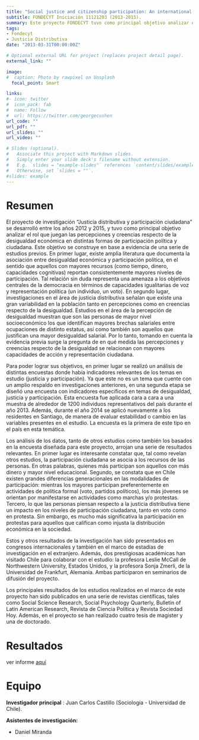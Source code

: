 ```yaml
---
title: "Social justice and citizenship participation: An international comparison with focus on the case of Chile "
subtitle: FONDECYT Iniciación 11121203 (2013-2015).
summary: Este proyecto FONDECYT tuvo como principal objetivo analizar el rol que juegan las percepciones y creencias respecto de la desigualdad económica en distintas formas de participación política y ciudadana.
tags:
- Fondecyt
- Justicia Distributiva
date: "2013-03-31T00:00:00Z"

# Optional external URL for project (replaces project detail page).
external_link: ""

image:
#  caption: Photo by rawpixel on Unsplash
  focal_point: Smart

links:
#- icon: twitter
#  icon_pack: fab
#  name: Follow
#  url: https://twitter.com/georgecushen
url_code: ""
url_pdf: ""
url_slides: ""
url_video: ""

# Slides (optional).
#   Associate this project with Markdown slides.
#   Simply enter your slide deck's filename without extension.
#   E.g. `slides = "example-slides"` references `content/slides/example-slides.md`.
#   Otherwise, set `slides = ""`.
#slides: example
---
```

# Resumen

El proyecto de investigación “Justicia distributiva y participación ciudadana” se desarrolló entre los años 2012 y 2015, y tuvo como principal objetivo analizar el rol que juegan las percepciones y creencias respecto de la desigualdad económica en distintas formas de participación política y ciudadana. Este objetivo se construye en base a evidencia de una serie de estudios previos. En primer lugar, existe amplia literatura que documenta la asociación entre desigualdad económica y participación política, en el sentido que aquellos con mayores recursos (como tiempo, dinero, capacidades cognitivas) reportan consistentemente mayores niveles de participación. Tal relación sin duda representa una amenaza a los objetivos centrales de la democracia en términos de capacidades igualitarias de voz y representación política (un individuo, un voto). En segundo lugar, investigaciones en el área de justicia distributiva señalan que existe una gran variabilidad en la población tanto en percepciones como en creencias respecto de la desigualdad. Estudios en el área de la percepción de desigualdad muestran que son las personas de mayor nivel  socioeconómico los que identifican mayores brechas salariales entre ocupaciones de distinto estatus, así como también son aquellos que justifican una mayor desigualdad salarial. Por lo tanto, tomando en cuenta la evidencia previa surge la pregunta de en qué medida las percepciones y creencias respecto de la desigualdad se relacionan con mayores capacidades de acción y representación ciudadana.

Para poder lograr sus objetivos, en primer lugar se realizó un análisis de distintas encuestas donde había indicadores relevantes de los temas en estudio (justicia y participación). Ya que este no es un tema que cuente con un amplio respaldo en investigaciones anteriores, en una segunda etapa se diseñó una encuesta con indicadores específicos en temas de desigualdad, justicia y participación. Esta encuesta fue aplicada cara a cara a una muestra de alrededor de 1200 individuos representativos del país durante el año 2013. Además, durante el año 2014 se aplicó nuevamente a los residentes en Santiago, de manera de evaluar estabilidad o cambio en las variables presentes en el estudio. La encuesta es la primera de este tipo en el país en esta temática.

Los análisis de los datos, tanto de otros estudios como también los basados en la encuesta diseñada para este proyecto, arrojan una serie de resultados relevantes. En primer lugar es interesante constatar que, tal como revelan otros estudios, la participación ciudadana se asocia a los recursos de las personas. En otras palabras, quienes más participan son aquellos con más dinero y mayor nivel educacional. Segundo, se constata que en Chile existen grandes diferencias generacionales en las modalidades de participación: mientras los mayores participan preferentemente en actividades de política formal (voto, partidos políticos), los más jóvenes se orientan por manifestarse en actividades como marchas y/o protestas. Tercero, lo que las personas piensan respecto a la justicia distributiva tiene un impacto en los niveles de participación ciudadana, tanto en voto como en protesta. Sin embargo, es mucho más significativa la participación en protestas para aquellos que califican como injusta la distribución económica en la sociedad.

Estos y otros resultados de la investigación han sido presentados en congresos internacionales y también en el marco de estadías de investigación en el extranjero. Además, dos prestigiosas académicas han visitado Chile para colaborar con el estudio: la profesora Leslie McCall de Northwestern University, Estados Unidos, y la profesora Sonja Zmerli, de la Universidad de Frankfurt, Alemania. Ambas participaron en seminarios de difusión del proyecto.

Los principales resultados de los estudios realizados en el marco de este proyecto han sido publicados en una serie de revistas científicas, tales como Social Science Research, Social Psychology Quarterly, Bulletin of Latin American Research, Revista de Ciencia Política y Revista Sociedad Hoy. Además, en el proyecto se han realizado cuatro tesis de magister y una de doctorado.

# Resultados

ver informe [aquí](resultados_iniciacion.pdf)


# Equipo

**Investigador principal** : Juan Carlos Castillo (Sociología - Universidad de Chile).

**Asistentes de investigación:**

- Daniel Miranda
